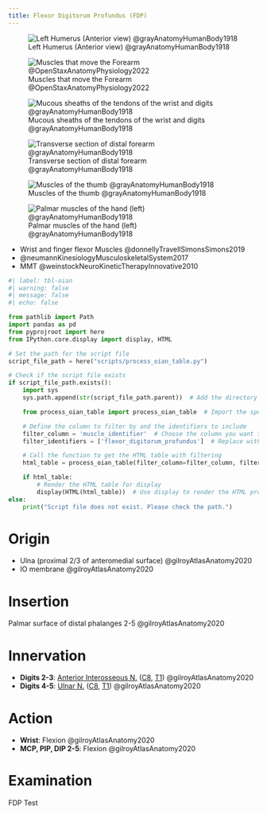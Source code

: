 ```yaml
---
title: Flexor Digitorum Profundus (FDP)
---
```


![Left Humerus (Anterior view) @grayAnatomyHumanBody1918](/The Archive/Images/Gray anatomy 1918 images/Osteology/image207 gray1918 Left humerus. Anterior view.gif){#fig-gray1918-image207}

![Muscles that move the Forearm @OpenStaxAnatomyPhysiology2022](/The Archive/Images/OpenStax Anatomy and Physiology 2e/fig11.25 Muscles That Move the Forearm.jpeg){#fig-openstax-fig11.25}

![Mucous sheaths of the tendons of the wrist and digits @grayAnatomyHumanBody1918](/The Archive/Images/Gray anatomy 1918 images/Myology/image423 The mucous sheaths of the tendons on the front of the wrist and digits.gif)

![Transverse section of distal forearm @grayAnatomyHumanBody1918](/The Archive/Images/Gray anatomy 1918 images/Myology/image421 Transverse section across distal ends of radius and ulna.gif)

![Muscles of the thumb @grayAnatomyHumanBody1918](/The Archive/Images/Gray anatomy 1918 images/Myology/image426 The muscles of the thumb.gif)

![Palmar muscles of the hand (left) @grayAnatomyHumanBody1918](/The Archive/Images/Gray anatomy 1918 images/Myology/image427 The muscles of the left hand. Palmar surface.gif)

::: {.callout title="Reading list"}

- Wrist and finger flexor Muscles @donnellyTravellSimonsSimons2019
- @neumannKinesiologyMusculoskeletalSystem2017
- MMT @weinstockNeuroKineticTherapyInnovative2010


:::

```python
#| label: tbl-oian
#| warning: false
#| message: false
#| echo: false

from pathlib import Path
import pandas as pd
from pyprojroot import here
from IPython.core.display import display, HTML

# Set the path for the script file
script_file_path = here("scripts/process_oian_table.py")

# Check if the script file exists
if script_file_path.exists():
    import sys
    sys.path.append(str(script_file_path.parent))  # Add the directory of the script to the system path

    from process_oian_table import process_oian_table  # Import the specific function

    # Define the column to filter by and the identifiers to include
    filter_column = 'muscle_identifier'  # Choose the column you want to filter by
    filter_identifiers = ['flexor_digitorum_profundus']  # Replace with actual identifiers you want to include

    # Call the function to get the HTML table with filtering
    html_table = process_oian_table(filter_column=filter_column, filter_identifiers=filter_identifiers)

    if html_table:
        # Render the HTML table for display
        display(HTML(html_table))  # Use display to render the HTML properly
else:
    print("Script file does not exist. Please check the path.")

```

# Origin {#origin}

- Ulna (proximal 2/3 of anteromedial surface) @gilroyAtlasAnatomy2020
- IO membrane @gilroyAtlasAnatomy2020

# Insertion {#insertion}

Palmar surface of distal phalanges 2-5 @gilroyAtlasAnatomy2020

# Innervation {#innervation}

- **Digits 2-3**: [Anterior Interosseous N.]({{< var ref-anterior-interosseous-nerve.path >}}) ([C8]({{< var ref-nerve-root.c8 >}}), [T1]({{< var ref-nerve-root.t1 >}})) @gilroyAtlasAnatomy2020
- **Digits 4-5**: [Ulnar N.]({{< var ref-ulnar-nerve.path >}}) ([C8]({{< var ref-nerve-root.c8 >}}), [T1]({{< var ref-nerve-root.t1 >}})) @gilroyAtlasAnatomy2020



# Action {#action}

- **Wrist**: Flexion @gilroyAtlasAnatomy2020
- **MCP, PIP, DIP 2-5**: Flexion  @gilroyAtlasAnatomy2020




# Examination

FDP Test
